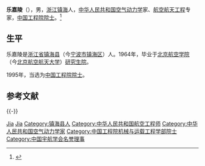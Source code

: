 '''乐嘉陵'''（{{bd|1936年|3月21日|catIdx=L乐}}），男，[[浙江|浙江]][[镇海县|镇海]]人，[[中华人民共和国|中华人民共和国]][[空气动力学|空气动力学]]家、[[航空航天工程|航空航天工程]]专家，[[中国工程院院士|中国工程院院士]]。<ref>{{cite book |title = 四川百科全书 |editor=《四川百科全书》编纂委员会 |publisher=四川辞书出版社 |year=1997 |isbn= |location=成都 }}</ref>

== 生平 ==
乐嘉陵是[[浙江省|浙江省]][[镇海县|镇海县]]（今[[宁波市|宁波市]][[镇海区_(宁波市)|镇海区]]）人。1964年，毕业于[[北京航空学院|北京航空学院]]（今[[北京航空航天大学|北京航空航天大学]]）[[研究生院|研究生院]]。

1995年，当选为[[中国工程院院士|中国工程院院士]]。

== 参考文献 ==
{{Reflist}}

{{-}}
{{中国工程院机械与运载工程学部院士}}
{{Navboxes
| title = 乐嘉陵在[[中国宇航学会|中国宇航学会]]的职务
| list1 =
{{中国宇航学会第四届理事会}}
}}

{{Authority control}}

{{DEFAULTSORT:Le}}
[[Category:乐姓|Jia]]
[[Category:宁波乐氏|Jia]]
[[Category:镇海县人|Category:镇海县人]]
[[Category:中华人民共和国航空工程师|Category:中华人民共和国航空工程师]]
[[Category:中华人民共和国空气动力学家|Category:中华人民共和国空气动力学家]]
[[Category:中国工程院机械与运载工程学部院士|Category:中国工程院机械与运载工程学部院士]]
[[Category:中国宇航学会名誉理事|Category:中国宇航学会名誉理事]]